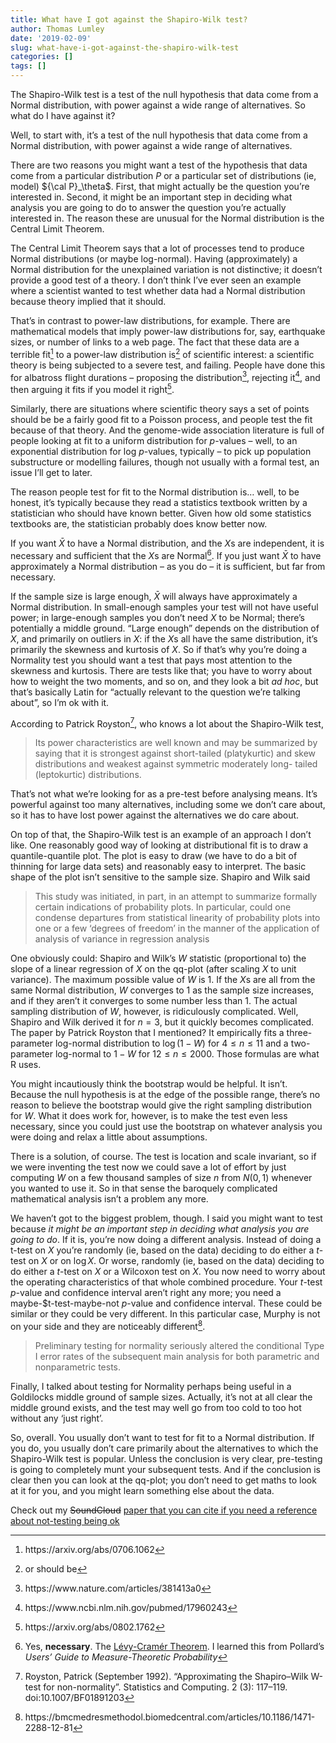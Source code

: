 ```yaml
---
title: What have I got against the Shapiro-Wilk test?
author: Thomas Lumley
date: '2019-02-09'
slug: what-have-i-got-against-the-shapiro-wilk-test
categories: []
tags: []
---
```


The Shapiro-Wilk test is a test of the null hypothesis that data come from a Normal distribution, with power against a wide range of alternatives. So what do I have against it?

Well, to start with, it's a test of the null hypothesis that data come from a Normal distribution, with power against a wide range of alternatives.  

There are two reasons you might want a test of the hypothesis that data come from a particular distribution $P$ or a particular set of distributions (ie, model) ${\cal P}_\theta$. First, that might actually be the question you're interested in. Second, it might be an important step in deciding what analysis you are going to do to answer the question you're actually interested in. The reason these are unusual for the Normal distribution is the Central Limit Theorem.

The Central Limit Theorem says that a lot of processes tend to produce Normal distributions (or maybe log-normal). Having (approximately) a Normal distribution for the unexplained variation is not distinctive; it doesn't provide a good test of a theory. I don't think I've ever seen an example where a scientist wanted to test whether data had a Normal distribution because theory implied that it should. 

That's in contrast to power-law distributions, for example. There are  mathematical models that imply power-law distributions for, say,  earthquake sizes, or number of links to a web page. The fact that these data are a terrible fit^[https://arxiv.org/abs/0706.1062] to a power-law distribution is^[or should be] of scientific interest: a scientific theory is being subjected to a severe test, and failing. People have done this for albatross flight durations -- proposing the distribution^[https://www.nature.com/articles/381413a0],  rejecting it^[https://www.ncbi.nlm.nih.gov/pubmed/17960243], and then arguing it fits if you model it right^[https://arxiv.org/abs/0802.1762].

Similarly, there are situations where scientific theory says a set of points should be be a fairly good fit to a Poisson process, and people test the fit because of that theory. And the genome-wide association literature is full of people looking at fit to a uniform distribution for $p$-values -- well, to an exponential distribution for log $p$-values, typically -- to pick up population substructure or modelling failures, though not usually with a formal test, an issue I'll get to later.

The reason people test for fit to the Normal distribution is... well, to be honest, it's typically because they read a statistics textbook written by a statistician who should have known better. Given how old some statistics textbooks are, the statistician probably does know better now.  

If you want $\bar X$ to have a Normal distribution, and the $X$s are independent, it is necessary and sufficient that the $X$s are Normal^[Yes, **necessary**. The [Lévy-Cramér Theorem](https://www.encyclopediaofmath.org/index.php/L%C3%A9vy-Cram%C3%A9r_theorem). I learned this from Pollard's *Users' Guide to Measure-Theoretic Probability*].  If you just want $\bar X$ to have approximately a Normal distribution -- as you do -- it is sufficient, but far from necessary. 

If the sample size is large enough, $\bar X$ will always have approximately a Normal distribution.   In small-enough samples your test will not have useful power; in large-enough samples you don't need $X$ to be Normal; there's potentially a middle ground. "Large enough" depends on the distribution of $X$, and primarily on outliers in $X$: if the $X$s all have the same distribution, it's primarily the skewness and kurtosis of $X$. So if that's why you're doing a Normality test you should want a test that pays most attention to the skewness and kurtosis. There are tests like that; you have to worry about how to weight the two moments, and so on, and they look a bit *ad hoc*, but that's basically Latin for "actually relevant to the question we're talking about", so I'm ok with it.

According to Patrick Royston^[Royston, Patrick (September 1992). "Approximating the Shapiro–Wilk W-test for non-normality". Statistics and Computing. 2 (3): 117–119. doi:10.1007/BF01891203], who knows a lot about the Shapiro-Wilk test, 

> Its power characteristics are well known and may be summarized by saying that it is strongest against short-tailed (platykurtic) and skew distributions and weakest against symmetric moderately long- tailed (leptokurtic) distributions.

That's not what we're looking for as a pre-test before analysing means. It's powerful against too many alternatives, including some we don't care about, so it has to have lost power against the alternatives we do care about. 

On top of that, the Shapiro-Wilk test is an example of an approach I don't like. One reasonably good way of looking at distributional fit is to draw a quantile-quantile plot. The plot is easy to draw (we have to do a bit of thinning for large data sets) and reasonably easy to interpret.  The basic shape of the plot isn't sensitive to the sample size. Shapiro and Wilk said

> This study was initiated, in part, in an attempt to summarize formally certain indications of probability plots. In particular, could one condense departures from statistical linearity of probability plots into one or a few 'degrees of freedom' in the manner of the application of analysis of variance in regression analysis

One obviously could: Shapiro and Wilk's $W$ statistic (proportional to) the slope of a linear regression of $X$ on the qq-plot (after scaling $X$ to unit variance). The maximum possible value of $W$ is 1. If the $X$s are all from the same Normal distribution, $W$ converges to 1 as the sample size increases, and if they aren't it converges to some number less than 1. The actual sampling distribution of $W$, however, is ridiculously complicated. Well, Shapiro and Wilk derived it for $n=3$, but it quickly becomes complicated.
The paper by Patrick Royston that I mentioned? It empirically fits a three-parameter log-normal distribution to $\log(1-W)$ for $4\leq n\leq 11$ and a two-parameter log-normal to $1-W$ for $12\leq n\leq 2000$. Those formulas are what R uses. 

You might incautiously think the bootstrap would be helpful. It isn't. Because the null hypothesis is at the edge of the possible range, there's no reason to believe the bootstrap would give the right sampling distribution for $W$. What it does work for, however, is to make the test even less necessary, since you could just use the bootstrap on whatever analysis you were doing and relax a little about assumptions. 

There is a solution, of course. The test is location and scale invariant, so  if we were inventing the test now we could save a lot of effort by just computing $W$ on a few thousand samples of size $n$ from $N(0,1)$ whenever you wanted to use it.  So in that sense the baroquely complicated mathematical analysis isn't a problem any more.

We haven't got to the biggest problem, though. I said you might want to test because *it might be an important step in deciding what analysis you are going to do*. If it is, you're now doing a different analysis. Instead of doing a t-test on $X$ you're randomly (ie, based on the data) deciding to do either a $t$-test on $X$ or on $\log X$. Or worse, randomly (ie, based on the data) deciding to do either a $t$-test on $X$ or a Wilcoxon test on $X$. You now need to worry about the operating characteristics of that whole combined procedure. Your $t$-test $p$-value and confidence interval aren't right any more; you need a maybe-$t-test-maybe-not $p$-value and confidence interval. These could be similar or they could be very different. In this particular case, Murphy is not on your side and they are noticeably different^[https://bmcmedresmethodol.biomedcentral.com/articles/10.1186/1471-2288-12-81]. 

> Preliminary testing for normality seriously altered the conditional Type I error rates of the subsequent main analysis for both parametric and nonparametric tests.

Finally, I talked about testing for Normality perhaps being useful in a Goldilocks middle ground of sample sizes. Actually, it's not at all clear the middle ground exists, and the test may well go from too cold to too hot without any 'just right'. 

So, overall. You usually don't want to test for fit to a Normal distribution. If you do, you usually don't care primarily about the alternatives to which the Shapiro-Wilk test is popular. Unless the conclusion is very clear, pre-testing is going to completely munt your subsequent tests. And if the conclusion is clear then you can look at the qq-plot; you don't need to get maths to look at it for you, and you might learn something else about the data.

Check out my ~~SoundCloud~~ [paper that you can cite if you need a reference about not-testing being ok](https://www.ncbi.nlm.nih.gov/pubmed/11910059)
